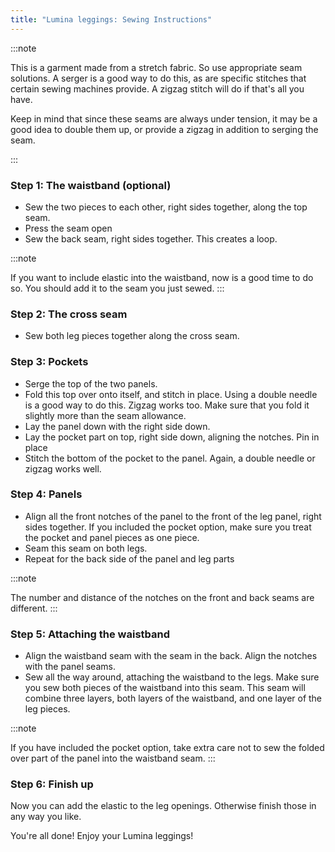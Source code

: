 ```yaml
---
title: "Lumina leggings: Sewing Instructions"
---
```


:::note


This is a garment made from a stretch fabric. So use appropriate seam solutions. A serger is a good way to do this, as 
are specific stitches that certain sewing machines provide. A zigzag stitch will do if that's all you have.

Keep in mind that since these seams are always under tension, it may be a good idea to double them up, or 
provide a zigzag in addition to serging the seam. 

:::

### Step 1: The waistband (optional)

- Sew the two pieces to each other, right sides together, along the top seam.
- Press the seam open
- Sew the back seam, right sides together. This creates a loop.

:::note

If you want to include elastic into the waistband, now is a good time to do so. You should
add it to the seam you just sewed.
:::

### Step 2: The cross seam

- Sew both leg pieces together along the cross seam.

### Step 3: Pockets

- Serge the top of the two panels. 
- Fold this top over onto itself, and stitch in place. Using a double needle is a good way to do this. 
Zigzag works too. Make sure that you fold it slightly more than the seam allowance.
- Lay the panel down with the right side down.
- Lay the pocket part on top, right side down, aligning the notches. Pin in place
- Stitch the bottom of the pocket to the panel. Again, a double needle or zigzag works well.

### Step 4: Panels

- Align all the front notches of the panel to the front of the leg panel, right sides together.
If you included the pocket option, make sure you treat the pocket and panel pieces as one piece.
- Seam this seam on both legs.
- Repeat for the back side of the panel and leg parts

:::note

The number and distance of the notches on the front and back seams are different. 
:::

### Step 5: Attaching the waistband

- Align the waistband seam with the seam in the back. Align the notches with the panel seams.
- Sew all the way around, attaching the waistband to the legs. Make sure you sew both pieces of the waistband
into this seam. This seam will combine three layers, both layers of the waistband, and one layer of the leg 
pieces.

:::note

If you have included the pocket option, take extra care not to sew the folded over part of the panel into
the waistband seam.
:::

### Step 6: Finish up

Now you can add the elastic to the leg openings. Otherwise finish those in any way you like.


You're all done! Enjoy your Lumina leggings!
